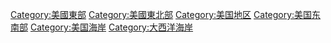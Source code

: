 [[Category:美國東部|Category:美國東部]]
[[Category:美國東北部|Category:美國東北部]]
[[Category:美国地区|Category:美国地区]]
[[Category:美国东南部|Category:美国东南部]]
[[Category:美国海岸|Category:美国海岸]]
[[Category:大西洋海岸|Category:大西洋海岸]]